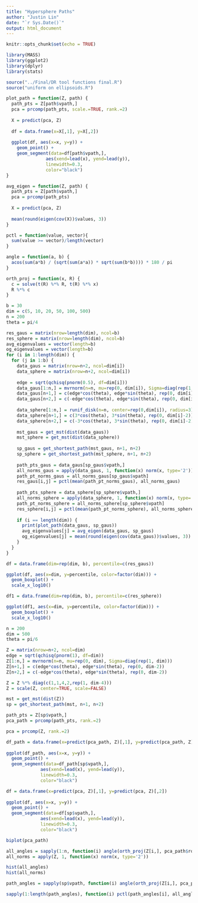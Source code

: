 ```yaml
---
title: "Hypersphere Paths"
author: "Justin Lin"
date: "`r Sys.Date()`"
output: html_document
---
```


```r
knitr::opts_chunk$set(echo = TRUE)

library(MASS)
library(ggplot2)
library(dplyr)
library(stats)

source("../Final/DR tool functions final.R")
source("uniform on ellipsoids.R")
```

```r
plot_path = function(Z, path) {
  path_pts = Z[path$vpath,]
  pca = prcomp(path_pts, scale.=TRUE, rank.=2)
  
  X = predict(pca, Z)
  
  df = data.frame(x=X[,1], y=X[,2])
  
  ggplot(df, aes(x=x, y=y)) +
    geom_point() +
    geom_segment(data=df[path$vpath,],
               aes(xend=lead(x), yend=lead(y)),
               linewidth=0.3,
               color="black")
}

avg_eigen = function(Z, path) {
  path_pts = Z[path$vpath,]
  pca = prcomp(path_pts)
  
  X = predict(pca, Z)
  
  mean(round(eigen(cov(X))$values, 3))
}

pctl = function(value, vector){
  sum(value >= vector)/length(vector)
}

angle = function(a, b) {
  acos(sum(a*b) / (sqrt(sum(a*a)) * sqrt(sum(b*b)))) * 180 / pi
}

orth_proj = function(x, R) {
  c = solve(t(R) %*% R, t(R) %*% x)
  R %*% c
}
```


```r
b = 30
dim = c(5, 10, 20, 50, 100, 500)
n = 200
theta = pi/4

res_gaus = matrix(nrow=length(dim), ncol=b)
res_sphere = matrix(nrow=length(dim), ncol=b)
avg_eigenvalues = vector(length=b)
og_eigenvalues = vector(length=b)
for (i in 1:length(dim)) {
  for (j in 1:b) {
    data_gaus = matrix(nrow=n+2, ncol=dim[i])
    data_sphere = matrix(nrow=n+2, ncol=dim[i])
    
    edge = sqrt(qchisq(pnorm(0.5), df=dim[i]))
    data_gaus[1:n,] = mvrnorm(n=n, mu=rep(0, dim[i]), Sigma=diag(rep(1, dim[i])))
    data_gaus[n+1,] = c(edge*cos(theta), edge*sin(theta), rep(0, dim[i]-2))
    data_gaus[n+2,] = c(-edge*cos(theta), edge*sin(theta), rep(0, dim[i]-2))
    
    data_sphere[1:n,] = runif_disk(n=n, center=rep(0,dim[i]), radius=3)
    data_sphere[n+1,] = c(3*cos(theta), 3*sin(theta), rep(0, dim[i]-2))
    data_sphere[n+2,] = c(-3*cos(theta), 3*sin(theta), rep(0, dim[i]-2))
    
    mst_gaus = get_mst(dist(data_gaus))
    mst_sphere = get_mst(dist(data_sphere))
    
    sp_gaus = get_shortest_path(mst_gaus, n+1, n+2)
    sp_sphere = get_shortest_path(mst_sphere, n+1, n+2)
    
    path_pts_gaus = data_gaus[sp_gaus$vpath,]
    all_norms_gaus = apply(data_gaus, 1, function(x) norm(x, type='2'))
    path_pt_norms_gaus = all_norms_gaus[sp_gaus$vpath]
    res_gaus[i,j] = pctl(mean(path_pt_norms_gaus), all_norms_gaus)
    
    path_pts_sphere = data_sphere[sp_sphere$vpath,]
    all_norms_sphere = apply(data_sphere, 1, function(x) norm(x, type='2'))
    path_pt_norms_sphere = all_norms_sphere[sp_sphere$vpath]
    res_sphere[i,j] = pctl(mean(path_pt_norms_sphere), all_norms_sphere)
    
    if (i == length(dim)) {
      print(plot_path(data_gaus, sp_gaus))
      avg_eigenvalues[j] = avg_eigen(data_gaus, sp_gaus)
      og_eigenvalues[j] = mean(round(eigen(cov(data_gaus))$values, 3))
    }
  }
}
```

```r
df = data.frame(dim=rep(dim, b), percentile=c(res_gaus))

ggplot(df, aes(x=dim, y=percentile, color=factor(dim))) +
  geom_boxplot() + 
  scale_x_log10()

df1 = data.frame(dim=rep(dim, b), percentile=c(res_sphere))

ggplot(df1, aes(x=dim, y=percentile, color=factor(dim))) +
  geom_boxplot() + 
  scale_x_log10()
```

```r
n = 200
dim = 500
theta = pi/6

Z = matrix(nrow=n+2, ncol=dim)
edge = sqrt(qchisq(pnorm(1), df=dim))
Z[1:n,] = mvrnorm(n=n, mu=rep(0, dim), Sigma=diag(rep(1, dim)))
Z[n+1,] = c(edge*cos(theta), edge*sin(theta), rep(0, dim-2))
Z[n+2,] = c(-edge*cos(theta), edge*sin(theta), rep(0, dim-2))

Z = Z %*% diag(c(1,1,4,2,rep(1, dim-4)))
Z = scale(Z, center=TRUE, scale=FALSE)

mst = get_mst(dist(Z))
sp = get_shortest_path(mst, n+1, n+2)

path_pts = Z[sp$vpath,]
pca_path = prcomp(path_pts, rank.=2)

pca = prcomp(Z, rank.=2)

df_path = data.frame(x=predict(pca_path, Z)[,1], y=predict(pca_path, Z)[,2])
  
ggplot(df_path, aes(x=x, y=y)) +
  geom_point() +
  geom_segment(data=df_path[sp$vpath,],
             aes(xend=lead(x), yend=lead(y)),
             linewidth=0.3,
             color="black")

df = data.frame(x=predict(pca, Z)[,1], y=predict(pca, Z)[,2])
  
ggplot(df, aes(x=x, y=y)) +
  geom_point() +
  geom_segment(data=df[sp$vpath,],
             aes(xend=lead(x), yend=lead(y)),
             linewidth=0.3,
             color="black")

biplot(pca_path)
```

```r
all_angles = sapply(1:n, function(i) angle(orth_proj(Z[i,], pca_path$rotation), Z[i,]))
all_norms = apply(Z, 1, function(x) norm(x, type='2'))

hist(all_angles)
hist(all_norms)

path_angles = sapply(sp$vpath, function(i) angle(orth_proj(Z[i,], pca_path$rotation), Z[i,]))

sapply(1:length(path_angles), function(i) pctl(path_angles[i], all_angles))
```

